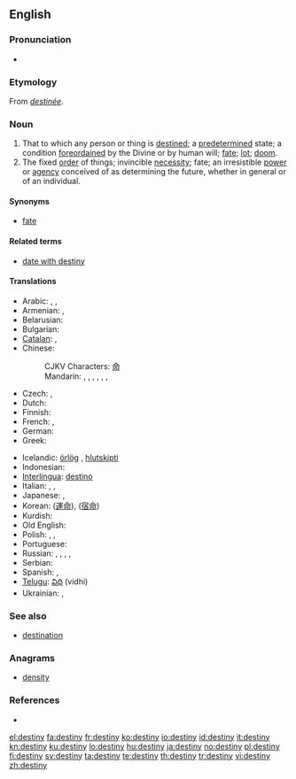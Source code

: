 {{wikipedia|destiny (disambiguation)}}
==English==
{{wikipedia}}

===Pronunciation===
* {{audio|en-us-destiny.ogg|Audio (US)}}

===Etymology===
From {{etyl|fro}} ''[[destinée]]''.

===Noun===
{{en-noun|destinies}}

# That to which any person or thing is [[destined]]; a [[predetermined]] state; a condition [[foreordained]] by the Divine or by human will; [[fate]]; [[lot]]; [[doom]].
# The fixed [[order]] of things; invincible [[necessity]]; fate; an irresistible [[power]] or [[agency]] conceived of as determining the future, whether in general or of an individual.

====Synonyms====
* [[fate]]

====Related terms====
* [[date with destiny]]

====Translations====
{{trans-top|predetermined condition; fate; fixed order of things}}
* Arabic: {{t|ar|قسمة|f|tr=qísma|sc=Arab}},  {{t|ar|مصير|m|tr=maSiir|sc=Arab}},  {{t|ar|قدر|m|tr=qádar|sc=Arab}}
* Armenian: {{t|hy|ճակատագիր|tr=č̣akatagir|sc=Armn|xs=Armenian}},  {{t+|hy|բախտ|tr=baxt|sc=Armn|xs=Armenian}}
* Belarusian: {{t|be|лёс|m|tr=ljos|sc=Cyrl}}
* Bulgarian: {{t|bg|съдба|f|tr=sǎdba|sc=Cyrl}}
* [[Catalan]]: {{t|ca|destí|m}}, {{t|ca|planeta|f}}
* Chinese:
*: CJKV Characters: [[命]]
*: Mandarin: {{t|zh|命運|sc=Hani}},  {{t|zh|命运|tr=mìngyùn|sc=Hani}},  {{t|zh|氣數|sc=Hani}},  {{t|zh|气数|tr=qìshu|sc=Hani}},  {{t|zh|宿命|tr=sùmìng|sc=Hani}}, {{t|zh|運命|sc=Hani}},  {{t|zh|运命|tr=yùnmìng|sc=Hani}}
* Czech: {{t-|cs|osud|m}}, {{t|cs|úděl|m}}
* Dutch: {{t+|nl|lot|n}}
* Finnish: {{t+|fi|kohtalo}}
* French: {{t+|fr|destinée|m}}, {{t|fr|destin|m}}
* German: {{t+|de|Schicksal|n}}
* Greek: {{t+|el|πεπρωμένο|n|sc=Grek}}
{{trans-mid}}
* Icelandic: [[örlög]] {{n|p}}, [[hlutskipti]] {{n}}
* Indonesian: {{t+|id|takdir|xs=Indonesian}}
* [[Interlingua]]: [[destino]]
* Italian: {{t-|it|destino|m}}, {{t-|it|fato|m}}, {{t+|it|fortuna|f}}
* Japanese: {{t|ja|運命|tr=うんめい, unmei|sc=Jpan}},  {{t|ja|宿命|tr=しゅくめい, shukumei|sc=Jpan}}
* Korean: {{t|ko|운명|tr=unmyeong|sc=Kore}} ([[運命]]), {{t|ko|숙명|tr=sugmyeong|sc=Kore}} ([[宿命]])
* Kurdish: {{ku-Arab|[[چاره‌نووس]]}}
* Old English: {{t-|ang|wyrd|xs=Old English}}
* Polish: {{t|pl|los|m}},  {{t|pl|dola|f}},  {{t|pl|przeznaczenie|n}}
* Portuguese: {{t+|pt|destino|m}}
* Russian: {{t+|ru|судьба|f|tr=sud'bá|sc=Cyrl}}, {{t+|ru|доля|f|tr=dólja|sc=Cyrl}}, {{t|ru|участь|f|tr=účast'|sc=Cyrl}}, {{t+|ru|рок|m|tr=rok|sc=Cyrl}}, {{t|ru|удел|m|tr=udél|sc=Cyrl}}
* Serbian: {{t-|sr|sudbina|f}}
* Spanish: {{t-|es|destino|m}}, {{t+|es|azar|m}}
* [[Telugu]]: [[విధి]] (vidhi)
* Ukrainian: {{t|uk|доля|f|tr=dólja|sc=Cyrl}}, {{t|uk|льос|m|tr=l'os|sc=Cyrl}}
{{trans-bottom}}

===See also===
* [[destination]]

===Anagrams===
* [[density]]

===References===
* {{R:1913}}

[[el:destiny]]
[[fa:destiny]]
[[fr:destiny]]
[[ko:destiny]]
[[io:destiny]]
[[id:destiny]]
[[it:destiny]]
[[kn:destiny]]
[[ku:destiny]]
[[lo:destiny]]
[[hu:destiny]]
[[ja:destiny]]
[[no:destiny]]
[[pl:destiny]]
[[fi:destiny]]
[[sv:destiny]]
[[ta:destiny]]
[[te:destiny]]
[[th:destiny]]
[[tr:destiny]]
[[vi:destiny]]
[[zh:destiny]]